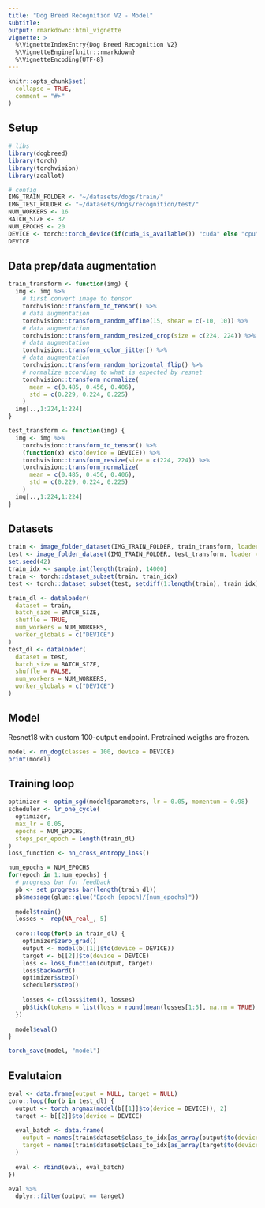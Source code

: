 ```yaml
---
title: "Dog Breed Recognition V2 - Model"
subtitle: 
output: rmarkdown::html_vignette
vignette: >
  %\VignetteIndexEntry{Dog Breed Recognition V2}
  %\VignetteEngine{knitr::rmarkdown}
  %\VignetteEncoding{UTF-8}
---
```


```r
knitr::opts_chunk$set(
  collapse = TRUE,
  comment = "#>"
)
```

## Setup

```r
# libs
library(dogbreed)
library(torch)
library(torchvision)
library(zeallot)

# config
IMG_TRAIN_FOLDER <- "~/datasets/dogs/train/"
IMG_TEST_FOLDER <- "~/datasets/dogs/recognition/test/"
NUM_WORKERS <- 16
BATCH_SIZE <- 32
NUM_EPOCHS <- 20
DEVICE <- torch::torch_device(if(cuda_is_available()) "cuda" else "cpu")
DEVICE
```

## Data prep/data augmentation

```r
train_transform <- function(img) {
  img <- img %>%
    # first convert image to tensor
    torchvision::transform_to_tensor() %>%
    # data augmentation
    torchvision::transform_random_affine(15, shear = c(-10, 10)) %>%
    # data augmentation
    torchvision::transform_random_resized_crop(size = c(224, 224)) %>%
    # data augmentation
    torchvision::transform_color_jitter() %>%
    # data augmentation
    torchvision::transform_random_horizontal_flip() %>%
    # normalize according to what is expected by resnet
    torchvision::transform_normalize(
      mean = c(0.485, 0.456, 0.406),
      std = c(0.229, 0.224, 0.225)
    ) 
  img[..,1:224,1:224]
}

test_transform <- function(img) {
  img <- img %>%
    torchvision::transform_to_tensor() %>%
    (function(x) x$to(device = DEVICE)) %>%
    torchvision::transform_resize(size = c(224, 224)) %>%
    torchvision::transform_normalize(
      mean = c(0.485, 0.456, 0.406), 
      std = c(0.229, 0.224, 0.225)
    )
  img[..,1:224,1:224]
}
```

## Datasets

```r
train <- image_folder_dataset(IMG_TRAIN_FOLDER, train_transform, loader = magick_loader)
test <- image_folder_dataset(IMG_TRAIN_FOLDER, test_transform, loader = magick_loader)
set.seed(42)
train_idx <- sample.int(length(train), 14000)
train <- torch::dataset_subset(train, train_idx)
test <- torch::dataset_subset(test, setdiff(1:length(train), train_idx))
```

```r
train_dl <- dataloader(
  dataset = train,
  batch_size = BATCH_SIZE,
  shuffle = TRUE,
  num_workers = NUM_WORKERS,
  worker_globals = c("DEVICE")
)
test_dl <- dataloader(
  dataset = test,
  batch_size = BATCH_SIZE,
  shuffle = FALSE,
  num_workers = NUM_WORKERS,
  worker_globals = c("DEVICE")
)
```

## Model

Resnet18 with custom 100-output endpoint. Pretrained weigths are frozen.

```r
model <- nn_dog(classes = 100, device = DEVICE)
print(model)
```

## Training loop

```r
optimizer <- optim_sgd(model$parameters, lr = 0.05, momentum = 0.98)
scheduler <- lr_one_cycle(
  optimizer, 
  max_lr = 0.05, 
  epochs = NUM_EPOCHS, 
  steps_per_epoch = length(train_dl)
)
loss_function <- nn_cross_entropy_loss()
```

```r
num_epochs = NUM_EPOCHS
for(epoch in 1:num_epochs) {
  # progress bar for feedback
  pb <- set_progress_bar(length(train_dl))
  pb$message(glue::glue("Epoch {epoch}/{num_epochs}"))
  
  model$train()
  losses <- rep(NA_real_, 5)
  
  coro::loop(for(b in train_dl) {
    optimizer$zero_grad()
    output <- model(b[[1]]$to(device = DEVICE))
    target <- b[[2]]$to(device = DEVICE)
    loss <- loss_function(output, target)
    loss$backward()
    optimizer$step()
    scheduler$step()
    
    losses <- c(loss$item(), losses)
    pb$tick(tokens = list(loss = round(mean(losses[1:5], na.rm = TRUE), 4)))
  })
  
  model$eval()
}
```

```r
torch_save(model, "model")
```

## Evalutaion

```r
eval <- data.frame(output = NULL, target = NULL)
coro::loop(for(b in test_dl) {
  output <- torch_argmax(model(b[[1]]$to(device = DEVICE)), 2)
  target <- b[[2]]$to(device = DEVICE)
  
  eval_batch <- data.frame(
    output = names(train$dataset$class_to_idx[as_array(output$to(device = "cpu"))]),
    target = names(train$dataset$class_to_idx[as_array(target$to(device = "cpu"))])  
  )
  
  eval <- rbind(eval, eval_batch)
})

eval %>% 
  dplyr::filter(output == target)
```

